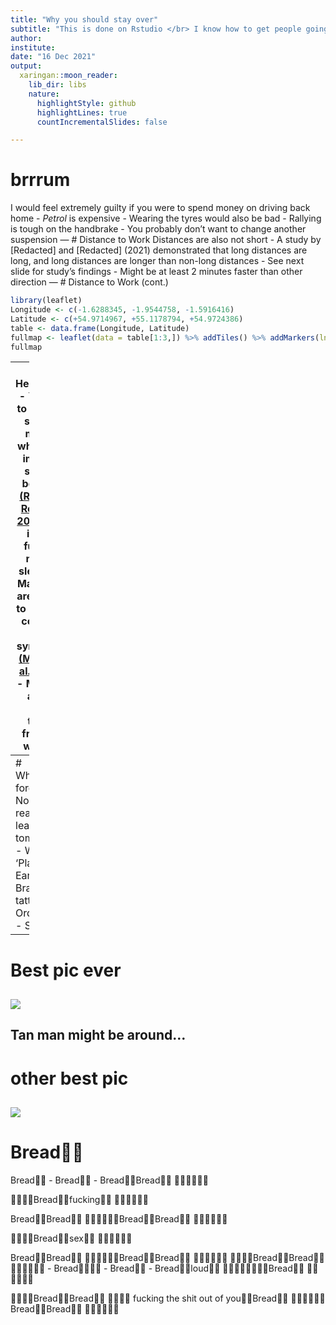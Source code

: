 ```yaml
---
title: "Why you should stay over"
subtitle: "This is done on Rstudio </br> I know how to get people going I know...🥵🥵😈💦"
author: 
institute: 
date: "16 Dec 2021"
output:
  xaringan::moon_reader:
    lib_dir: libs
    nature:
      highlightStyle: github
      highlightLines: true
      countIncrementalSlides: false

---
```

# brrrum
I would feel extremely guilty if you were to spend money on driving back home
- *Petrol* is expensive
- Wearing the tyres would also be bad
- Rallying is tough on the handbrake
- You probably don't want to change another suspension
---
# Distance to Work
Distances are also not short
- A study by [Redacted] and [Redacted] (2021) demonstrated that long distances are long, and long distances are longer than non-long distances
- See next slide for study's findings
- Might be at least 2 minutes faster than other direction
---
# Distance to Work (cont.)
```r
library(leaflet)
Longitude <- c(-1.6288345, -1.9544758, -1.5916416)
Latitude <- c(+54.9714967, +55.1178794, +54.9724386)
table <- data.frame(Longitude, Latitude)
fullmap <- leaflet(data = table[1:3,]) %>% addTiles() %>% addMarkers(lng = ~Longitude, lat = ~Latitude)
fullmap
```
---
# Healthcare
- You get to sleep in slightly more - which has immune system benefits <a href="http://www.scielo.org.mx/pdf/ram/v65n2/2448-9190-ram-65-02-160.pdf">(Rosillo & Robledo, 2018)</a> and is also fucking nice to sleep in
- Massages are shown to improve cold and flu symptoms <a href="https://news.harvard.edu/wp-content/uploads/2012/01/moyer.pdf">(Moyer et al., 2004)</a>
- Magpies are an easy target from my window
---
# Whatever, forever
- No good reason to leave bed tomorrow
- Watch 'Planet Earth'
- Brainstorm tattoos
- Order food
- Sleep in
---
# Best pic ever
![](best_pic.JPG)
---
Tan man might be around...
---
# other best pic
![](other_best_pic.JPG)
---
# Bread👍🏼
Bread👍🏼
- Bread👍🏼
- Bread👍🏼Bread👍🏼
👍🏼👍🏼👍🏼

👍🏼👍🏼Bread👍🏼fucking👍🏼
👍🏼👍🏼👍🏼 

Bread👍🏼Bread👍🏼
👍🏼👍🏼👍🏼Bread👍🏼Bread👍🏼
👍🏼👍🏼👍🏼

👍🏼👍🏼Bread👍🏼sex👍🏼
👍🏼👍🏼👍🏼 

Bread👍🏼Bread👍🏼
👍🏼👍🏼👍🏼Bread👍🏼Bread👍🏼
👍🏼👍🏼👍🏼
👍🏼👍🏼Bread👍🏼Bread👍🏼
👍🏼👍🏼👍🏼
- Bread👍🏼👍🏼
- Bread👍🏼
- Bread👍🏼loud👍🏼
👍🏼👍🏼👍🏼👍🏼Bread👍🏼
👍🏼👍🏼👍🏼

👍🏼👍🏼Bread👍🏼Bread👍🏼
👍🏼👍🏼 fucking the shit out of you👍🏼Bread👍🏼
👍🏼👍🏼👍🏼Bread👍🏼Bread👍🏼
👍🏼👍🏼👍🏼
